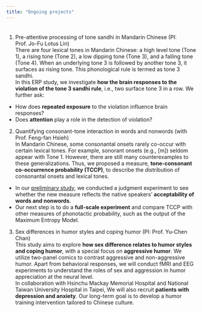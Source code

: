 ---
title: "Ongoing projects"
---
<div style="margin-bottom:35px;">
</div>

1. Pre-attentive processing of tone sandhi in Mandarin Chinese  (PI: Prof. Jo-Fu Lotus Lin)  
  There are four lexical tones in Mandarin Chinese: a high level tone (Tone 1), a rising tone (Tone 2), a low dipping tone (Tone 3), and a falling tone (Tone 4). When an underlying tone 3 is followed by another tone 3, it surfaces as rising tone. This phonological rule is termed as tone 3 sandhi.  
  In this ERP study, we investigate **how the brain responses to the violation of the tone 3 sandhi rule**, i.e., two surface tone 3 in a row. We further ask:
  - How does **repeated exposure** to the violation influence brain responses?
  - Does **attention** play a role in the detection of violation?

2. Quantifying consonant-tone interaction in words and nonwords  (with Prof. Feng-fan Hsieh)  
  In Mandarin Chinese, some consonantal onsets rarely co-occur with certain lexical tones. For example, sonorant onsets (e.g., [m]) seldom appear with Tone 1. However, there are still many counterexamples to these generalizations. Thus, we proposed a measure, **tone-consonant co-occurrence probability (TCCP)**, to describe the distribution of consonantal onsets and lexical tones. 
- In our [preliminary study](https://doi.org/10.36505/ExLing-2020/11/0017/000432), we conducted a judgment experiment to see whether the new measure reflects the native speakers' **acceptability of words and nonwords**.  
- Our next step is to do a **full-scale experiment** and compare TCCP with other measures of phonotactic probability, such as the output of the Maximum Entropy Model.   

3. Sex differences in humor styles and coping humor  (PI: Prof. Yu-Chen Chan)    
  This study aims to explore **how sex difference relates to humor styles and coping humor**, with a special focus on **aggressive humor**. We utilize two-panel comics to contrast aggressive and non-aggressive humor. Apart from behavioral responses, we will conduct fMRI and EEG experiments to understand the roles of sex and aggression in humor appreciation at the neural level.  
  In collaboration with Hsinchu Mackay Memorial Hospital and National Taiwan University Hospital in Taipei, We will also recruit **patients with depression and anxiety**. Our long-term goal is to develop a humor training intervention tailored to Chinese culture.